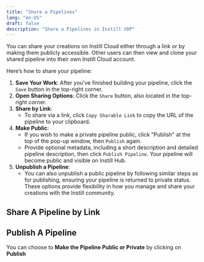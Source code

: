 ```yaml
---
title: "Share a Pipelines"
lang: "en-US"
draft: false
description: "Share a Pipelines in Instill VDP"
---
```


You can share your creations on Instill Cloud either through a link or by making them publicly accessible. Other users can then view and clone your shared pipeline into their own Instill Cloud account.

Here’s how to share your pipeline:

1. **Save Your Work**: After you've finished building your pipeline, click the `Save` button in the top-right corner.
2. **Open Sharing Options**: Click the `Share` button, also located in the top-right corner.
3. **Share by Link**:
   - To share via a link, click `Copy Sharable Link` to copy the URL of the pipeline to your clipboard.
4. **Make Public**:
   - If you wish to make a private pipeline public, click "Publish" at the top of the pop-up window, then `Publish` again.
   - Provide optional metadata, including a short description and detailed pipeline description, then click `Publish Pipeline`. Your pipeline will become public and visible on Instill Hub.
5. **Unpublish a Pipeline**:
   - You can also unpublish a public pipeline by following similar steps as for publishing, ensuring your pipeline is returned to private status.
These options provide flexibility in how you manage and share your creations with the Instill community.

## Share A Pipeline by Link

<ZoomableImg
  src="/docs-assets/vdp/share-by-link.gif"
  alt="Easily share your pipelines to showcase your work"
/>

## Publish A Pipeline

<ZoomableImg
  src="/docs-assets/vdp/publish-pipeline.gif"
  alt="Publish a pipeline"
/>

You can choose to **Make the Pipeline Public or Private** by clicking on **Publish**
